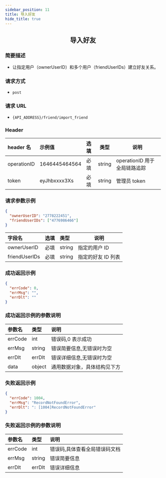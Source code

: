 ```yaml
---
sidebar_position: 11
title: 导入好友
hide_title: true
---
```


<center>

## 导入好友

</center>

### 简要描述

- 让指定用户（ownerUserID）和多个用户（friendUserIDs）建立好友关系。

### 请求方式

- `post`

### 请求 URL

- `{API_ADDRESS}/friend/import_friend`

### Header

| header 名   | 示例值        | 选填 | 类型   | 说明                         |
| :---------- | :------------ | :--- | ------ | ---------------------------- |
| operationID | 1646445464564 | 必填 | string | operationID 用于全局链路追踪 |
| token       | eyJhbxxxx3Xs  | 必填 | string | 管理员 token                 |

### 请求参数示例

```json
{
  "ownerUserID": "2778222451",
  "friendUserIDs": ["4776986466"]
}
```

| 字段名        | 选填 | 类型   | 说明               |
| :------------ | :--- | :----- | ------------------ |
| ownerUserID   | 必填 | string | 指定的用户 ID      |
| friendUserIDs | 必填 | string | 指定的好友 ID 列表 |

### 成功返回示例

```json
{
  "errCode": 0,
  "errMsg": "",
  "errDlt": ""
}
```

### 成功返回示例的参数说明

| 参数名  | 类型   | 说明                         |
| :------ | :----- | :--------------------------- |
| errCode | int    | 错误码,0 表示成功            |
| errMsg  | string | 错误简要信息,无错误时为空    |
| errDlt  | errDlt | 错误详细信息,无错误时为空    |
| data    | object | 通用数据对象，具体结构见下方 |

### 失败返回示例

```json
{
  "errCode": 1004,
  "errMsg": "RecordNotFoundError",
  "errDlt": ": [1004]RecordNotFoundError"
}
```

### 失败返回示例的参数说明

| 参数名  | 类型   | 说明                          |
| :------ | :----- | :---------------------------- |
| errCode | int    | 错误码,具体查看全局错误码文档 |
| errMsg  | string | 错误简要信息                  |
| errDlt  | errDlt | 错误详细信息                  |
